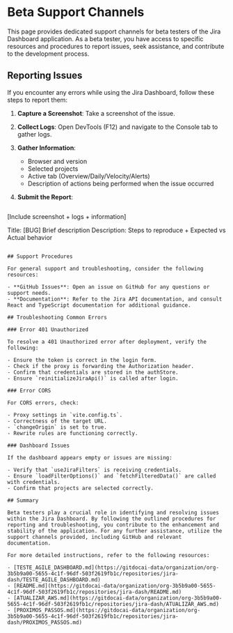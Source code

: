 # Beta Support Channels

This page provides dedicated support channels for beta testers of the Jira Dashboard application. As a beta tester, you have access to specific resources and procedures to report issues, seek assistance, and contribute to the development process.

## Reporting Issues

If you encounter any errors while using the Jira Dashboard, follow these steps to report them:

1. **Capture a Screenshot**: Take a screenshot of the issue.
2. **Collect Logs**: Open DevTools (F12) and navigate to the Console tab to gather logs.
3. **Gather Information**:
   - Browser and version
   - Selected projects
   - Active tab (Overview/Daily/Velocity/Alerts)
   - Description of actions being performed when the issue occurred

4. **Submit the Report**:
   ```
[Include screenshot + logs + information]

Title: [BUG] Brief description
Description: Steps to reproduce + Expected vs Actual behavior
   ```

## Support Procedures

For general support and troubleshooting, consider the following resources:

- **GitHub Issues**: Open an issue on GitHub for any questions or support needs.
- **Documentation**: Refer to the Jira API documentation, and consult React and TypeScript documentation for additional guidance.

## Troubleshooting Common Errors

### Error 401 Unauthorized

To resolve a 401 Unauthorized error after deployment, verify the following:

- Ensure the token is correct in the login form.
- Check if the proxy is forwarding the Authorization header.
- Confirm that credentials are stored in the authStore.
- Ensure `reinitializeJiraApi()` is called after login.

### Error CORS

For CORS errors, check:

- Proxy settings in `vite.config.ts`.
- Correctness of the target URL.
- `changeOrigin` is set to true.
- Rewrite rules are functioning correctly.

### Dashboard Issues

If the dashboard appears empty or issues are missing:

- Verify that `useJiraFilters` is receiving credentials.
- Ensure `loadFilterOptions()` and `fetchFilteredData()` are called with credentials.
- Confirm that projects are selected correctly.

## Summary

Beta testers play a crucial role in identifying and resolving issues within the Jira Dashboard. By following the outlined procedures for reporting and troubleshooting, you contribute to the enhancement and stability of the application. For any further assistance, utilize the support channels provided, including GitHub and relevant documentation.

For more detailed instructions, refer to the following resources:

- [TESTE_AGILE_DASHBOARD.md](https://gitdocai-data/organization/org-3b5b9a00-5655-4c1f-96df-503f2619fb1c/repositories/jira-dash/TESTE_AGILE_DASHBOARD.md)
- [README.md](https://gitdocai-data/organization/org-3b5b9a00-5655-4c1f-96df-503f2619fb1c/repositories/jira-dash/README.md)
- [ATUALIZAR_AWS.md](https://gitdocai-data/organization/org-3b5b9a00-5655-4c1f-96df-503f2619fb1c/repositories/jira-dash/ATUALIZAR_AWS.md)
- [PROXIMOS_PASSOS.md](https://gitdocai-data/organization/org-3b5b9a00-5655-4c1f-96df-503f2619fb1c/repositories/jira-dash/PROXIMOS_PASSOS.md)
